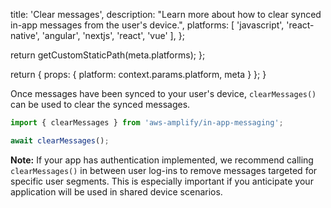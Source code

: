 
  title: 'Clear messages',
  description: "Learn more about how to clear synced in-app messages from the user's device.",
  platforms: [
    'javascript',
    'react-native',
    'angular',
    'nextjs',
    'react',
    'vue'
  ],
};

  return getCustomStaticPath(meta.platforms);
};

  return {
    props: {
      platform: context.params.platform,
      meta
    }
  };
}

Once messages have been synced to your user's device, `clearMessages()` can be used to clear the synced messages.

```js title="src/index.js"
import { clearMessages } from 'aws-amplify/in-app-messaging';

await clearMessages();
```

<Callout informational>

**Note:** If your app has authentication implemented, we recommend calling `clearMessages()` in between user log-ins to remove messages targeted for specific user segments. This is especially important if you anticipate your application will be used in shared device scenarios.

</Callout>
